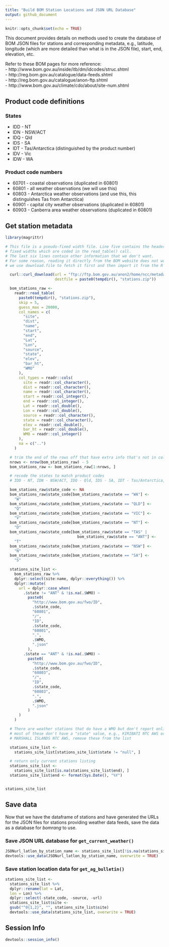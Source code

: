 ```yaml
---
title: "Build BOM Station Locations and JSON URL Database"
output: github_document
---
```


```r
knitr::opts_chunk$set(echo = TRUE)
```

This document provides details on methods used to create the database of BOM JSON files for stations and corresponding metadata, e.g., latitude, longitude (which are more detailed than what is in the JSON file), start, end, elevation, etc.

Refer to these BOM pages for more reference:  
- http://www.bom.gov.au/inside/itb/dm/idcodes/struc.shtml  
- http://reg.bom.gov.au/catalogue/data-feeds.shtml  
- http://reg.bom.gov.au/catalogue/anon-ftp.shtml  
- http://www.bom.gov.au/climate/cdo/about/site-num.shtml  

## Product code definitions
### States
- IDD - NT  
- IDN - NSW/ACT  
- IDQ - Qld
- IDS - SA  
- IDT - Tas/Antarctica (distinguished by the product number)
- IDV - Vic  
- IDW - WA  

### Product code numbers
- 60701 - coastal observations (duplicated in 60801)  
- 60801 - all weather observations (we will use this)  
- 60803 - Antarctica weather observations (and use this, this distinguishes Tas from Antarctica)  
- 60901 - capital city weather observations (duplicated in 60801)  
- 60903 - Canberra area weather observations (duplicated in 60801)  

## Get station metadata

```r

library(magrittr)

# This file is a pseudo-fixed width file. Line five contains the headers at
# fixed widths which are coded in the read_table() call.
# The last six lines contain other information that we don't want.
# For some reason, reading it directly from the BOM website does not work, so
# we use download.file to fetch it first and then import it from the R tempdir()

  curl::curl_download(url = "ftp://ftp.bom.gov.au/anon2/home/ncc/metadata/sitelists/stations.zip",
                      destfile = paste0(tempdir(), "stations.zip"))

  bom_stations_raw <-
    readr::read_table(
      paste0(tempdir(), "stations.zip"),
      skip = 5,
      guess_max = 20000,
      col_names = c(
        "site",
        "dist",
        "name",
        "start",
        "end",
        "Lat",
        "Lon",
        "source",
        "state",
        "elev",
        "bar_ht",
        "WMO"
      ),
      col_types = readr::cols(
        site = readr::col_character(),
        dist = readr::col_character(),
        name = readr::col_character(),
        start = readr::col_integer(),
        end = readr::col_integer(),
        Lat = readr::col_double(),
        Lon = readr::col_double(),
        source = readr::col_character(),
        state = readr::col_character(),
        elev = readr::col_double(),
        bar_ht = readr::col_double(),
        WMO = readr::col_integer()
      ),
      na = c("..")
    )

  # trim the end of the rows off that have extra info that's not in columns
  nrows <- nrow(bom_stations_raw) - 5
  bom_stations_raw <- bom_stations_raw[1:nrows, ]

  # recode the states to match product codes
  # IDD - NT, IDN - NSW/ACT, IDQ - Qld, IDS - SA, IDT - Tas/Antarctica, IDV - Vic, IDW - WA

  bom_stations_raw$state_code <- NA
  bom_stations_raw$state_code[bom_stations_raw$state == "WA"] <-
    "W"
  bom_stations_raw$state_code[bom_stations_raw$state == "QLD"] <-
    "Q"
  bom_stations_raw$state_code[bom_stations_raw$state == "VIC"] <-
    "V"
  bom_stations_raw$state_code[bom_stations_raw$state == "NT"] <-
    "D"
  bom_stations_raw$state_code[bom_stations_raw$state == "TAS" |
                                bom_stations_raw$state == "ANT"] <-
    "T"
  bom_stations_raw$state_code[bom_stations_raw$state == "NSW"] <-
    "N"
  bom_stations_raw$state_code[bom_stations_raw$state == "SA"] <-
    "S"

  stations_site_list <-
    bom_stations_raw %>%
    dplyr::select(site:name, dplyr::everything()) %>%
    dplyr::mutate(
      url = dplyr::case_when(
        .$state != "ANT" & !is.na(.$WMO) ~
          paste0(
            "http://www.bom.gov.au/fwo/ID",
            .$state_code,
            "60801",
            "/",
            "ID",
            .$state_code,
            "60801",
            ".",
            .$WMO,
            ".json"
          ),
        .$state == "ANT" & !is.na(.$WMO) ~
          paste0(
            "http://www.bom.gov.au/fwo/ID",
            .$state_code,
            "60803",
            "/",
            "ID",
            .$state_code,
            "60803",
            ".",
            .$WMO,
            ".json"
          )
      )
    )

  # There are weather stations that do have a WMO but don't report online,
  # most of these don't have a "state" value, e.g., KIRIBATI NTC AWS or
  # MARSHALL ISLANDS NTC AWS, remove these from the list

  stations_site_list <-
    stations_site_list[stations_site_list$state != "null", ]

  # return only current stations listing
  stations_site_list <-
    stations_site_list[is.na(stations_site_list$end), ]
  stations_site_list$end <- format(Sys.Date(), "%Y")


stations_site_list
```
## Save data
Now that we have the dataframe of stations and have generated the URLs for the JSON files for stations providing weather data feeds, save the
data as a database for _bomrang_ to use.

### Save JSON URL database for `get_current_weather()`

```r
JSONurl_latlon_by_station_name <- stations_site_list[!is.na(stations_site_list$url), ]
devtools::use_data(JSONurl_latlon_by_station_name, overwrite = TRUE)
```

### Save station location data for `get_ag_bulletin()`

```r
stations_site_list <-
  stations_site_list %>%
  dplyr::rename(lat = Lat,
  lon = Lon) %>%
  dplyr::select(-state_code, -source, -url)
  stations_site_list$site <-
  gsub("^0{1,2}", "", stations_site_list$site)
  devtools::use_data(stations_site_list, overwrite = TRUE)
```

## Session Info
```r
devtools::session_info()
```
